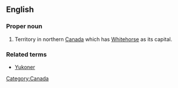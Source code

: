 ==English==
{{wikipedia|Yukon}}
===Proper noun===
{{en-proper noun|sg=[[Yukon]] [[Territory]]}}

#Territory in northern [[Canada]] which has [[Whitehorse]] as its capital.

===Related terms===
*[[Yukoner]]

[[Category:Canada]]